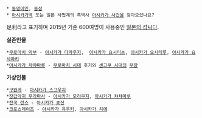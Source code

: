  * [[동명이인]], [[동성]]
 * [[아시카가역]] 또는 일본 사법계의 흑역사 [[아시카가 사건]]을 찾아오셨나요?


足利라고 표기하며 2015년 기준 600여명이 사용중인 [[일본의 성씨]]다.

'''실존인물'''
 *[[무로마치 막부]] - [[아시카가 다카우지]],  [[아시카가 요시미츠]], [[아시카가 요시테루]], [[아시카가 요시아키]]
 *[[아시카가 챠챠마루]] - [[무로마치 시대]] 후기와 [[센고쿠 시대]]의 [[무장]] 
'''가상인물'''
 *[[구완게]] - [[아시카가 스고우지]]
 *[[장갑악귀 무라마사]] - [[아시카가 모리우지]], [[아시카가 챠챠마루]]
 *[[전국 란스]] - [[아시카가 쵸신]]
 *[[크로스데이즈]] - [[아시카가 유우키]], [[아시카가 치에]]
